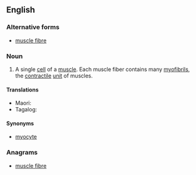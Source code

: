 ==English==

===Alternative forms===
* [[muscle fibre]]

===Noun===
{{en-noun}}
{{wikipedia}}

# A single [[cell]] of a [[muscle]]. Each muscle fiber contains many [[myofibril]]s, the [[contractile]] [[unit]] of muscles.

====Translations====
{{trans-top|a single cell of a muscle}}
* Maori: {{t|mi|weu uaua}}
* Tagalog: {{t|tl|binggas}}
{{trans-mid}}
{{trans-bottom}}

====Synonyms====
* [[myocyte]]

===Anagrams===
* [[muscle fibre#English|muscle fibre]]